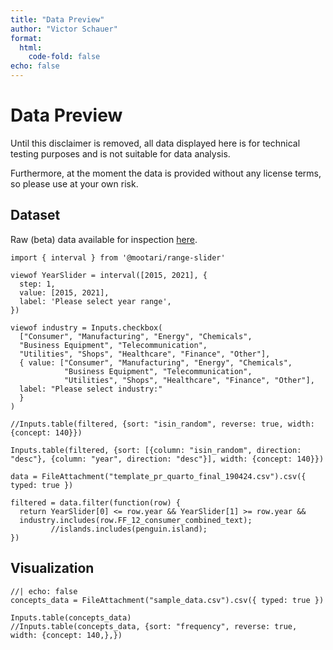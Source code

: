```yaml
---
title: "Data Preview"
author: "Victor Schauer"
format:
  html:
    code-fold: false
echo: false
---
```

# Data Preview

::: {.callout-important}
Until this disclaimer is removed, all data displayed here is for
technical testing purposes and is not suitable for data analysis.

Furthermore, at the moment the data is provided without any license terms, so please use at your own risk.
:::


::: {.panel-tabset}

## Dataset

Raw (beta) data available for inspection [here](https://trr266.github.io/quarto-template-data-website-2/template_pr_quarto_final_190424.csv).


```ojs
import { interval } from '@mootari/range-slider'

viewof YearSlider = interval([2015, 2021], {
  step: 1,
  value: [2015, 2021],
  label: 'Please select year range',
})

viewof industry = Inputs.checkbox(
  ["Consumer", "Manufacturing", "Energy", "Chemicals",
  "Business Equipment", "Telecommunication",
  "Utilities", "Shops", "Healthcare", "Finance", "Other"], 
  { value: ["Consumer", "Manufacturing", "Energy", "Chemicals",
            "Business Equipment", "Telecommunication",
            "Utilities", "Shops", "Healthcare", "Finance", "Other"], 
  label: "Please select industry:"
  }
)
```


```ojs
//Inputs.table(filtered, {sort: "isin_random", reverse: true, width: {concept: 140}})

Inputs.table(filtered, {sort: [{column: "isin_random", direction: "desc"}, {column: "year", direction: "desc"}], width: {concept: 140}})
```

```ojs
data = FileAttachment("template_pr_quarto_final_190424.csv").csv({ typed: true })
```


```ojs
filtered = data.filter(function(row) {
  return YearSlider[0] <= row.year && YearSlider[1] >= row.year &&
  industry.includes(row.FF_12_consumer_combined_text);
         //islands.includes(penguin.island);
})
```


<!-- ```{ojs} -->
<!-- //| echo: false -->
<!-- profit_data = FileAttachment("template_pr_quarto_final_180424.csv").csv({ typed: true }) -->

<!-- Inputs.table(profit_data) -->
<!-- ``` -->

## Visualization


```ojs
//| echo: false
concepts_data = FileAttachment("sample_data.csv").csv({ typed: true })

Inputs.table(concepts_data)
//Inputs.table(concepts_data, {sort: "frequency", reverse: true, width: {concept: 140,},})
```

:::